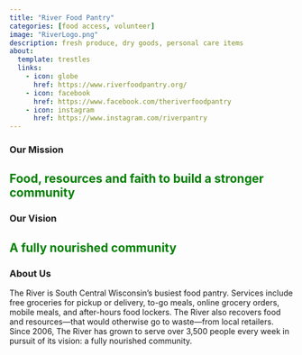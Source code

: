 ```yaml
---
title: "River Food Pantry"
categories: [food access, volunteer]
image: "RiverLogo.png"
description: fresh produce, dry goods, personal care items
about:
  template: trestles
  links:
    - icon: globe
      href: https://www.riverfoodpantry.org/
    - icon: facebook
      href: https://www.facebook.com/theriverfoodpantry
    - icon: instagram
      href: https://www.instagram.com/riverpantry
---
```


### Our Mission

## <span style="color: green">Food, resources and faith to build a stronger community</span>

### Our Vision

## <span style="color: green">A fully nourished community</span>

### About Us 

The River is South Central Wisconsin's busiest food pantry. Services include free groceries for pickup or delivery, to-go meals, online grocery orders, mobile meals, and after-hours food lockers. The River also recovers food and resources---that would otherwise go to waste---from local retailers. Since 2006, The River has grown to serve over 3,500 people every week in pursuit of its vision: a fully nourished community.
